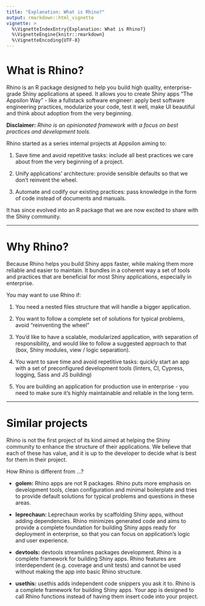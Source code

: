 ```yaml
---
title: "Explanation: What is Rhino?"
output: rmarkdown::html_vignette
vignette: >
  %\VignetteIndexEntry{Explanation: What is Rhino?}
  %\VignetteEngine{knitr::rmarkdown}
  %\VignetteEncoding{UTF-8}
---
```


# What is Rhino?
Rhino is an R package designed to help you build high quality, enterprise-grade Shiny applications at speed. It allows you to create Shiny apps "The Appsilon Way"  - like a fullstack software engineer: apply best software engineering practices, modularize your code, test it well, make UI beautiful and think about adoption from the very beginning. 

__Disclaimer:__ _Rhino is an opinionated framework with a focus on best practices and development tools._

Rhino started as a series internal projects at Appsilon aiming to:

1. Save time and avoid repetitive tasks: include all best practices we care about from the very beginning of a project.

2. Unify applications’ architecture: provide sensible defaults so that we don’t reinvent the wheel.

3. Automate and codify our existing practices: pass knowledge in the form of code instead of documents and manuals.

It has since evolved into an R package that we are now excited to share with the Shiny community. 

----

# Why Rhino?
Because Rhino helps you build Shiny apps faster, while making them more reliable and easier to maintain. It bundles in a coherent way a set of tools and practices that are beneficial for most Shiny applications, especially in enterprise.

You may want to use Rhino if:

1. You need a nested files structure that will handle a bigger application.

2. You want to follow a complete set of solutions for typical problems, avoid "reinventing the wheel"

3. You’d like to have a scalable, modularized application, with separation of responsibility, and would like to follow a suggested approach to that (box, Shiny modules, view / logic separation).

4. You want to save time and avoid repetitive tasks: quickly start an app with a set of preconfigured development tools (linters, CI, Cypress, logging, Sass and JS building)

5. You are building an application for production use in enterprise - you need to make sure it’s highly maintainable and reliable in the long term.

----

# Similar projects
Rhino is not the first project of its kind aimed at helping the Shiny community to enhance the structure of their applications. We believe that each of these has value, and it is up to the developer to decide what is best for them in their project. 
<!-- Rhino does not attempt to replace Golem - we believe both have perfect use cases.  -->


How Rhino is different from ...?

- **golem:** Rhino apps are not R packages. Rhino puts more emphasis on development tools, clean configuration and minimal boilerplate and tries to provide default solutions for typical problems and questions in these areas.


- **leprechaun:** Leprechaun works by scaffolding Shiny apps, without adding dependencies. Rhino minimizes generated code and aims to provide a complete foundation for building Shiny apps ready for deployment in enterprise, so that you can focus on application’s logic and user experience.


- **devtools:** devtools streamlines packages development. Rhino is a complete framework for building Shiny apps. Rhino features are interdependent (e.g. coverage and unit tests) and cannot be used without making the app into basic Rhino structure.


- **usethis:** usethis adds independent code snippers you ask it to. Rhino is a complete framework for building Shiny apps. Your app is designed to call Rhino functions instead of having them insert code into your project.



